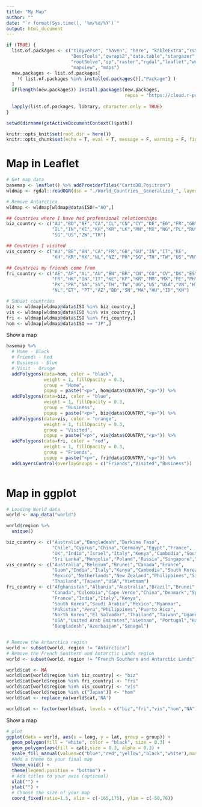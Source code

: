 ```yaml
---
title: "My Map"
author: ""
date: "`r format(Sys.time(), '%m/%d/%Y')`"
output: html_document
---
```


```r
if (TRUE) {
  list.of.packages <- c("tidyverse", "haven", "here", "kableExtra","rstudioapi",
                        "DescTools","qwraps2","data.table","stargazer","readxl","dplyr",
                        "rootSolve","sp","raster","rgdal","leaflet","wesanderson",
                        "mapview", "maps")
  new.packages <- list.of.packages[
    !( list.of.packages %in% installed.packages()[,"Package"] )
  ]
  if(length(new.packages)) install.packages(new.packages,
                                            repos = "https://cloud.r-project.org")
  
  lapply(list.of.packages, library, character.only = TRUE)
}

setwd(dirname(getActiveDocumentContext()$path))

knitr::opts_knit$set(root.dir = here())
knitr::opts_chunk$set(echo = T, eval = T, message = F, warning = F, fig.pos = "H", fig.height = 6, fig.width = 12)

```

# Map in Leaflet


```r
# Get map data
basemap <- leaflet() %>% addProviderTiles("CartoDB.Positron")
wldmap <- rgdal::readOGR(dsn = "./World_Countries__Generalized_", layer = "World_Countries__Generalized_", encoding = "UTF-8") # downloaded Esri ArcGIS Hub (https://hub.arcgis.com/datasets/esri::world-countries-generalized/about)

# Remove Antarctica
wldmap <- wldmap[wldmap@data$ISO!="AQ",]

## Countries where I have had professional relationships
biz_country <- c("AU","BD","BF","CA","CL","CN","CY","DE","EG","FR","GB",
                 "IL","IN","KE","KH","KR","LK","MN","MX","NG","PL","RU",
                 "SG","US","ZW","TR")

## Countries I visited
vis_country <- c("AU","BE","BN","CA","FR","GB","GU","IN","IT","KE",
                 "KH","KR","MX","NL","NZ","PH","SG","TH","TW","US","VN","DE")

## Countries my friends come from
fri_country <- c("AE","AF","AL","AU","BN","BR","CN","CO","CV","DK","ES",
                 "FR","HK","IN","IT","KE","KP","KR","MM","MX","PE","PH",
                 "PK","PR","SA","SV","TH","TW","UG","US","USA","VN","HT",
                 "NL","ET", "PT","AZ","BD","SN","MA","HU","ID","KH")

# Subset countries
biz <- wldmap[wldmap@data$ISO %in% biz_country,]
vis <- wldmap[wldmap@data$ISO %in% vis_country,]
fri <- wldmap[wldmap@data$ISO %in% fri_country,]
hom <- wldmap[wldmap@data$ISO == "JP",]
```

Show a map

```r
basemap %>%
  # Home - Black
  # Friends - Red
  # Business - Blue
  # Visit - Orange
  addPolygons(data=hom, color = "black",
              weight = 1, fillOpacity = 0.3,
              group = "Home",
              popup = paste("<p>", hom@data$COUNTRY,"<p>")) %>%
  addPolygons(data=biz, color = "blue",
              weight = 1, fillOpacity = 0.3,
              group = "Business",
              popup = paste("<p>", biz@data$COUNTRY,"<p>")) %>%
  addPolygons(data=vis, color = "orange",
              weight = 1, fillOpacity = 0.3,
              group = "Visited",
              popup = paste("<p>", vis@data$COUNTRY,"<p>")) %>%
  addPolygons(data=fri, color = "red",
              weight = 1, fillOpacity = 0.3,
              group = "Friends",
              popup = paste("<p>", fri@data$COUNTRY,"<p>")) %>%
  addLayersControl(overlayGroups = c("Friends","Visited","Business"))
  
```


# Map in ggplot

```r
# Loading World data
world <- map_data("world")

world$region %>% 
  unique()

biz_country <- c("Australia","Bangladesh","Burkina Faso",
                 "Chile","Cyprus","China","Germany","Egypt","France",
                 "UK","India","Israel","Italy","Kenya","Cambodia","South Korea",
                 "Sri Lanka","Mongolia","Poland","Russia","Singapore","USA")
vis_country <- c("Australia","Belgium","Brunei","Canada","France",
                 "Guam","India","Italy","Kenya","Cambodia","South Korea",
                 "Mexico","Netherlands","New Zealand","Philippines","Singapore",
                 "Thailand","Taiwan","USA","Vietnam")
fri_country <- c("Afghanistan","Albania","Australia","Brazil","Brunei",
                 "Canada","Colombia","Cape Verde","China","Denmark","Spain",
                 "France","India","Italy","Kenya",
                 "South Korea","Saudi Arabia","Mexico","Myanmar",
                 "Pakistan","Peru","Philippines","Puerto Rico",
                 "North Korea","El Salvador","Thailand","Taiwan","Uganda",
                 "USA","United Arab Emirates","Vietnam", "Portugal","Haiti",
                 "Bangladesh","Azerbaijan","Senegal")


# Remove the Antarctica region
world <- subset(world, region != "Antarctica")
# Remove the French Southern and Antarctic Lands region
world <- subset(world, region != "French Southern and Antarctic Lands")

world$cat <- NA
world$cat[world$region %in% biz_country] <- "biz"
world$cat[world$region %in% fri_country] <- "fri"
world$cat[world$region %in% vis_country] <- "vis"
world$cat[world$region %in% c("Japan")] <- "hom"
world$cat <- replace_na(world$cat,'NA')

world$cat <- factor(world$cat, levels = c("biz","fri","vis","hom","NA"))

```

Show a map

```r
# plot
ggplot(data = world, aes(x = long, y = lat, group = group)) + 
  geom_polygon(fill = "white", color = "black", size = 0.3) +
  geom_polygon(aes(fill = cat),size = 0.3, alpha = 0.3) +
  scale_fill_manual(values=c("blue","red","yellow","black","white"),name = "Country", labels = c("Business",  "Friends", "Visited","Home", "NA")) +
  #Add a theme to your final map
  theme_void() +
  theme(legend.position = "bottom") + 
  # Add titles to your axis (optional)
  xlab("") +
  ylab("") +
  # Choose the size of your map
  coord_fixed(ratio=1.5, xlim = c(-165,175), ylim = c(-50,78))

```

